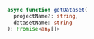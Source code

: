 ```typescript TypeScript
async function getDataset(
  projectName?: string,
  datasetName: string
): Promise<any[]>
``` 